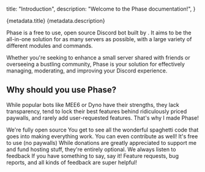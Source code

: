   title: "Introduction",
  description: "Welcome to the Phase documentation!",
}

<Heading>
  <HeadingTitle>{metadata.title}</HeadingTitle>
  <HeadingDescription>{metadata.description}</HeadingDescription>
</Heading>

Phase is a free to use, open source Discord bot built by <UserHoverCard username="@notcharliee" avatar="https://github.com/notcharliee.png" bio="non-binary monster addict that codes things" joined="February 2022" url="https://github.com/notcharliee" />. It aims to be the all-in-one solution for as many servers as possible, with a large variety of different modules and commands.

Whether you're seeking to enhance a small server shared with friends or overseeing a bustling community, Phase is your solution for effectively managing, moderating, and improving your Discord experience.

## Why should you use Phase?

While popular bots like MEE6 or Dyno have their strengths, they lack transparency, tend to lock their best features behind ridiculously priced paywalls, and rarely add user-requested features. That's why I made Phase!

<Accordion type="single" collapsible className="mt-4 w-full">
  <AccordionItem value="item-1">
    <AccordionTrigger>We're fully open source</AccordionTrigger>
    <AccordionContent>
      You get to see all the wonderful spaghetti code that goes into making
      everything work. You can even contribute as well!
    </AccordionContent>
  </AccordionItem>
  <AccordionItem value="item-2">
    <AccordionTrigger>It's free to use (no paywalls)</AccordionTrigger>
    <AccordionContent>
      While donations are greatly appreciated to support me and fund hosting
      stuff, they're entirely optional.
    </AccordionContent>
  </AccordionItem>
  <AccordionItem value="item-3">
    <AccordionTrigger>We always listen to feedback</AccordionTrigger>
    <AccordionContent>
      If you have something to say, say it! Feature requests, bug reports, and
      all kinds of feedback are super helpful!
    </AccordionContent>
  </AccordionItem>
</Accordion>
